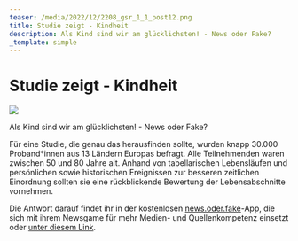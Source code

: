 ```yaml
---
teaser: /media/2022/12/2208_gsr_1_1_post12.png
title: Studie zeigt - Kindheit
description: Als Kind sind wir am glücklichsten! - News oder Fake?
_template: simple
---
```


# Studie zeigt - Kindheit

![](/media/2022/12/2208_gsr_1_1_post12.png)

Als Kind sind wir am glücklichsten! - News oder Fake?

Für eine Studie, die genau das herausfinden sollte, wurden knapp 30.000 Proband\*innen aus 13 Ländern Europas befragt. Alle Teilnehmenden waren zwischen 50 und 80 Jahre alt. Anhand von tabellarischen Lebensläufen und persönlichen sowie historischen Ereignissen zur besseren zeitlichen Einordnung sollten sie eine rückblickende Bewertung der Lebensabschnitte vornehmen.

Die Antwort darauf findet ihr in der kostenlosen [news.oder.fake](https://www.facebook.com/newsoderfake?__cft__[0]=AZUalqOkQyIy3nLa9YyMoq4vA9_jlFyUsDzN3aStXElnxINGIasmVjIG_JSvWF45c6ETBFY3WfTP9Vz_5ACzeJnIdMzWIj_FWDbvY3bj9ToC4qVaaOMDaIF4LuFtTW_zr9MLh3opgkSpJHDUSydKdVLrZOeJxSs26Bl_eI0d66FvSkrFqdmUJ91U0GS4pQycySK8V3WFrQvBG-tq6UhXXX07&__tn__=-]K-R)-App, die sich mit ihrem Newsgame für mehr Medien- und Quellenkompetenz einsetzt oder [unter diesem Link](https://headline.newsoderfake.de/gluecklichste-jahre-7OGPo1?fbclid=IwAR36xGphL3w5hIKfBov1eNKBdcBcdQyyIiiG1bYVu5c7jjWTRMhjk-KdFlA).

